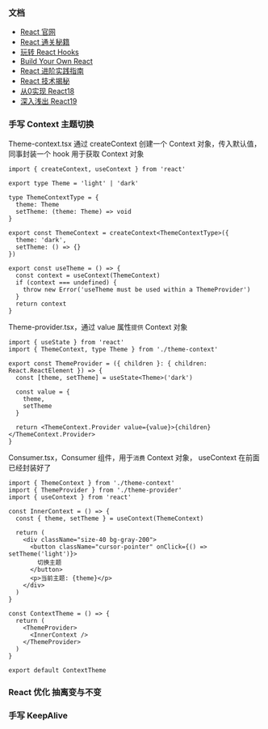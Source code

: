 ### 文档

- [React 官网](https://react.docschina.org/)
- [React 通关秘籍](https://juejin.cn/book/7294082310658326565?scrollMenuIndex=1)
- [玩转 React Hooks](https://juejin.cn/book/7230622711905517605?scrollMenuIndex=1)
- [Build Your Own React](https://pomb.us/build-your-own-react/)
- [React 进阶实践指南](https://juejin.cn/book/6945998773818490884?scrollMenuIndex=1)
- [React 技术揭秘](https://react.iamkasong.com/)
- [从0实现 React18](https://appjiz2zqrn2142.xet-pc.citv.cn/p/t_pc/goods_pc_detail/goods_detail/p_638035c1e4b07b05581d25db?fromH5=true&type=3)
- [深入浅出 React19](https://blog.xiguadev.com/)

### 手写 Context 主题切换

Theme-context.tsx 通过 createContext 创建一个 Context 对象，传入默认值，同事封装一个 hook 用于获取 Context 对象

```tsx
import { createContext, useContext } from 'react'

export type Theme = 'light' | 'dark'

type ThemeContextType = {
  theme: Theme
  setTheme: (theme: Theme) => void
}

export const ThemeContext = createContext<ThemeContextType>({
  theme: 'dark',
  setTheme: () => {}
})

export const useTheme = () => {
  const context = useContext(ThemeContext)
  if (context === undefined) {
    throw new Error('useTheme must be used within a ThemeProvider')
  }
  return context
}
```

Theme-provider.tsx，通过 value 属性`提供` Context 对象

```tsx
import { useState } from 'react'
import { ThemeContext, type Theme } from './theme-context'

export const ThemeProvider = ({ children }: { children: React.ReactElement }) => {
  const [theme, setTheme] = useState<Theme>('dark')

  const value = {
    theme,
    setTheme
  }

  return <ThemeContext.Provider value={value}>{children}</ThemeContext.Provider>
}
```

Consumer.tsx，Consumer 组件，用于`消费` Context 对象， useContext 在前面已经封装好了

```tsx
import { ThemeContext } from './theme-context'
import { ThemeProvider } from './theme-provider'
import { useContext } from 'react'

const InnerContext = () => {
  const { theme, setTheme } = useContext(ThemeContext)

  return (
    <div className="size-40 bg-gray-200">
      <button className="cursor-pointer" onClick={() => setTheme('light')}>
        切换主题
      </button>
      <p>当前主题: {theme}</p>
    </div>
  )
}

const ContextTheme = () => {
  return (
    <ThemeProvider>
      <InnerContext />
    </ThemeProvider>
  )
}

export default ContextTheme
```

### React 优化 抽离变与不变

### 手写 KeepAlive
